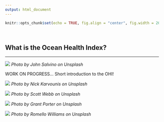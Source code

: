 ```yaml
---
output: html_document
---
```


```r
knitr::opts_chunk$set(echo = TRUE, fig.align = "center", fig.width = 20)
```

<br>

## What is the Ocean Health Index?
***

![](images/john-salvino-seaice-unsplash.jpg)
_Photo by John Salvino on Unsplash_


WORK ON PROGRESS... Short introduction to the OHI!

![](images/nick-karvounis-fishboat-unsplash.jpg)
_Photo by Nick Karvounis on Unsplash_


![](images/scott-webb-anenomes-unsplash.jpg)
_Photo by Scott Webb on Unsplash_


![](images/grant-porter-seaweed-unsplash.jpg)
_Photo by Grant Porter on Unsplash_

![](images/romello-williams-mangrove-unsplash.jpg)
_Photo by Romello Williams on Unsplash_